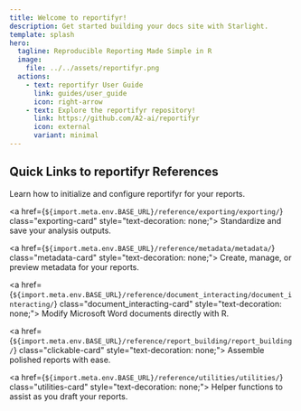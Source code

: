 ```yaml
---
title: Welcome to reportifyr!
description: Get started building your docs site with Starlight.
template: splash
hero:
  tagline: Reproducible Reporting Made Simple in R
  image:
    file: ../../assets/reportifyr.png
  actions:
    - text: reportifyr User Guide
      link: guides/user_guide
      icon: right-arrow
    - text: Explore the reportifyr repository!
      link: https://github.com/A2-ai/reportifyr
      icon: external
      variant: minimal
---
```




## Quick Links to reportifyr References

<CardGrid stagger>
  <a href={`${import.meta.env.BASE_URL}/reference/setup/setup/`} class="setup-card" style="text-decoration: none;">
    <Card title="Setup" icon="seti:info">
      Learn how to initialize and configure reportifyr for your reports.
    </Card>
  </a>

  <a href={`${import.meta.env.BASE_URL}/reference/exporting/exporting/`} class="exporting-card" style="text-decoration: none;">
    <Card title="Exporting" icon="seti:folder">
      Standardize and save your analysis outputs.
    </Card>
  </a>

  <a href={`${import.meta.env.BASE_URL}/reference/metadata/metadata/`} class="metadata-card" style="text-decoration: none;">
    <Card title="Metadata" icon="seti:json">
      Create, manage, or preview metadata for your reports.
    </Card>
  </a>
  
  <a href={`${import.meta.env.BASE_URL}/reference/document_interacting/document_interacting/`} class="document_interacting-card" style="text-decoration: none;">
	  <Card title="Document Interacting" icon="add-document">
		  Modify Microsoft Word documents directly with R.
	  </Card>
	</a>
	  
 <a href={`${import.meta.env.BASE_URL}/reference/report_building/report_building/`} class="clickable-card" style="text-decoration: none;">
    <Card title="Report Building" icon="seti:word">
      Assemble polished reports with ease.
    </Card>
  </a>
	  
<a href={`${import.meta.env.BASE_URL}/reference/utilities/utilities/`} class="utilities-card" style="text-decoration: none;">
    <Card title="Utilities" icon="seti:R">
      Helper functions to assist as you draft your reports.
    </Card>
  </a>
</CardGrid>
